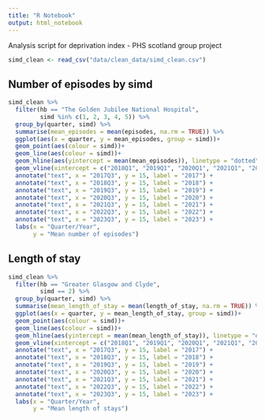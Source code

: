 ```yaml
---
title: "R Notebook"
output: html_notebook
---
```


Analysis script for deprivation index - PHS scotland group project

```r
simd_clean <- read_csv("data/clean_data/simd_clean.csv")
```
## Number of episodes by simd

```r
simd_clean %>% 
  filter(hb == "The Golden Jubilee National Hospital",
         simd %in% c(1, 2, 3, 4, 5)) %>% 
  group_by(quarter, simd) %>% 
  summarise(mean_episodes = mean(episodes, na.rm = TRUE)) %>% 
  ggplot(aes(x = quarter, y = mean_episodes, group = simd))+
  geom_point(aes(colour = simd))+
  geom_line(aes(colour = simd))+
  geom_hline(aes(yintercept = mean(mean_episodes)), linetype = "dotted")+
  geom_vline(xintercept = c("2018Q1", "2019Q1", "2020Q1", "2021Q1", "2022Q1", "2023Q" ), linetype = 'dashed') +
  annotate("text", x = "2017Q3", y = 15, label = "2017") +
  annotate("text", x = "2018Q3", y = 15, label = "2018") +
  annotate("text", x = "2019Q3", y = 15, label = "2019") +
  annotate("text", x = "2020Q3", y = 15, label = "2020") +
  annotate("text", x = "2021Q3", y = 15, label = "2021") +
  annotate("text", x = "2022Q3", y = 15, label = "2022") +
  annotate("text", x = "2023Q3", y = 15, label = "2023") +
  labs(x = "Quarter/Year",
       y = "Mean number of episodes")
```


## Length of stay

```r
simd_clean %>% 
  filter(hb == "Greater Glasgow and Clyde",
         simd == 2) %>% 
  group_by(quarter, simd) %>% 
  summarise(mean_length_of_stay = mean(length_of_stay, na.rm = TRUE)) %>% 
  ggplot(aes(x = quarter, y = mean_length_of_stay, group = simd))+
  geom_point(aes(colour = simd))+
  geom_line(aes(colour = simd))+
  geom_hline(aes(yintercept = mean(mean_length_of_stay)), linetype = "dotted")+
  geom_vline(xintercept = c("2018Q1", "2019Q1", "2020Q1", "2021Q1", "2022Q1", "2023Q" ), linetype = 'dashed') +
  annotate("text", x = "2017Q3", y = 15, label = "2017") +
  annotate("text", x = "2018Q3", y = 15, label = "2018") +
  annotate("text", x = "2019Q3", y = 15, label = "2019") +
  annotate("text", x = "2020Q3", y = 15, label = "2020") +
  annotate("text", x = "2021Q3", y = 15, label = "2021") +
  annotate("text", x = "2022Q3", y = 15, label = "2022") +
  annotate("text", x = "2023Q3", y = 15, label = "2023") +
  labs(x = "Quarter/Year",
       y = "Mean length of stays")
```




